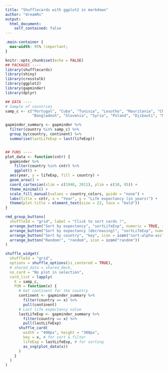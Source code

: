 ```yaml
---
title: "Shufflecards with ggplot2 in markdown"
author: "dreamRs"
output:
  html_document:
    self_contained: false
---
```


<!-- custom CSS to make the document full width -->
```css
.main-container {
  max-width: 95% !important;
}
```


```r
knitr::opts_chunk$set(echo = FALSE)
## PACKAGES ----
library(shufflecards)
library(shiny)
library(crosstalk)
library(ggplot2)
library(gapminder)
library(dplyr)

## DATA ---- 
# Sample of countries
samp_c <- c("Portugal", "Cuba", "Tunisia", "Lesotho", "Mauritania", "Chile",
            "Bangladesh", "Slovenia", "Syria", "Poland", "Djibouti", "Myanmar")

gapminder_summary <- gapminder %>% 
  filter(country %in% samp_c) %>% 
  group_by(country, continent) %>%
  summarise(lastLifeExp = last(lifeExp))


## FUNS ----
plot_data <- function(cntr) {
  gapminder %>%
    filter(country %in% cntr) %>%
    ggplot() +
  aes(year, y = lifeExp, fill = country) +
  geom_area() +
  coord_cartesian(xlim = c(1948, 2011), ylim = c(10, 95)) +
  theme_minimal() +
  scale_fill_manual(values = country_colors, guide = "none") +
  labs(title = cntr, x = "Year", y = "Life expectancy (in years)") +
  theme(plot.title = element_text(size = 22, face = "bold"))
}
```

<!-- sorting buttons -->
```r
rmd_group_buttons(
  shuffleId = "grid", label = "Click to sort cards !",
  arrange_button("Sort by expectancy", "sortLifeExp", numeric = TRUE, icon = icon("sort-numeric-asc")),
  arrange_button("Sort by expectancy (decreasing)", "sortLifeExp", numeric = TRUE, desc = TRUE, icon = icon("sort-numeric-desc")),
  arrange_button("Sort by country", "key", icon = icon("sort-alpha-asc")),
  arrange_button("Random!", "random", icon = icon("random"))
)
```

<!-- Grid -->
```r
shuffle_widget(
  shuffleId = "grid",
  options = shuffle_options(is_centered = TRUE),
  # shared_data = shared_deck,
  no_card = "No plot in selection",
  card_list = lapply(
    X = samp_c,
    FUN = function(x) {
      # Get continent for the country
      continent <- gapminder_summary %>%
        filter(country == x) %>%
        pull(continent)
      # Last life expectancy value
      lastLifeExp <- gapminder_summary %>%
        filter(country == x) %>%
        pull(lastLifeExp)
      shuffle_card(
        width = "400px", height = "300px",
        key = x, # for sort & filter
        lifeExp = lastLifeExp, # for sorting
        as_svg(plot_data(x))
      )
    }
  )
)
```


